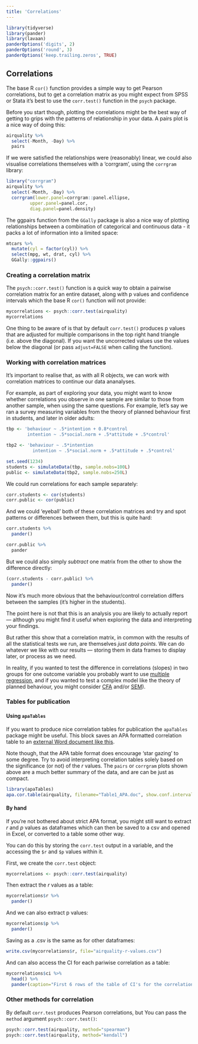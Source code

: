 ```yaml
---
title: 'Correlations'
---
```


```r
library(tidyverse)
library(pander)
library(lavaan)
panderOptions('digits', 2)
panderOptions('round', 3)
panderOptions('keep.trailing.zeros', TRUE)

```


## Correlations {- #correlations}

The base R `cor()` function provides a simple way to get Pearson correlations, but to get a correlation matrix as you might expect from SPSS or Stata it's best to use the ``corr.test()`` function in the `psych` package.

Before you start though, plotting the correlations might be the best way of getting to grips with the patterns of relationship in your data.  A pairs plot is a nice way of doing this:


```r
airquality %>% 
  select(-Month, -Day) %>% 
  pairs
```


If we were satisfied the relationships were (reasonably) linear, we could also visualise correlations themselves with a 'corrgram', using the `corrgram` library:


```r
library("corrgram")
airquality %>% 
  select(-Month, -Day) %>% 
  corrgram(lower.panel=corrgram::panel.ellipse,
         upper.panel=panel.cor,
         diag.panel=panel.density)

```


The ggpairs function from the `GGally` package is also a nice way of plotting relationships between a combination of categorical and continuous data - it packs a lot of information into a limited space:


```r
mtcars %>% 
  mutate(cyl = factor(cyl)) %>% 
  select(mpg, wt, drat, cyl) %>% 
  GGally::ggpairs()

```



### Creating a correlation matrix {- #correlation-matrix}


The `psych::corr.test()` function is a quick way to obtain a pairwise correlation matrix for an entire dataset, along with p values and confidence intervals which the base R `cor()` function will not provide:


```r
mycorrelations <- psych::corr.test(airquality)
mycorrelations
```


One thing to be aware of is that by default `corr.test()` produces p values that are adjusted for multiple comparisons in the top right hand triangle (i.e. above the diagonal). If you want the uncorrected values use the values below the diagonal (or pass `adjust=FALSE` when calling the function). 



### Working with correlation matrices {-}

It's important to realise that, as with all R objects, we can work with correlation matrices to continue our data ananalyses.

For example, as part of exploring your data, you might want to know whether correlations you observe in one sample are similar to those from another sample, when using the same questions. For example, let's say we ran a survey measuring variables from the theory of planned behaviour first in students, and later in older adults:

```r
tbp <- 'behaviour ~ .5*intention + 0.8*control
        intention ~ .5*social.norm + .5*attitude + .5*control'

tbp2 <- 'behaviour ~ .5*intention
          intention ~ .5*social.norm + .5*attitude + .5*control'

set.seed(1234)
students <- simulateData(tbp, sample.nobs=100L)
public <- simulateData(tbp2, sample.nobs=250L)
```

We could run correlations for each sample separately:

```r
corr.students <- cor(students)
corr.public <- cor(public)
```


And we could 'eyeball' both of these correlation matrices and try and spot patterns or differences between them, but this is quite hard:

```r
corr.students %>% 
  pander()
```

```r
corr.public %>% 
  pander
```


But we could also simply *subtract* one matrix from the other to show the difference directly:

```r
(corr.students - corr.public) %>% 
  pander()
```

Now it's much more obvious that the behaviour/control correlation differs between the samples (it's higher in the students).

The point here is not that this is an analysis you are likely to actually report --- although you might find it useful when exploring the data and interpreting your findings. 

But rather this show that a correlation matrix, in common with the results of all the statistical tests we run, are themselves *just data points*. We can do whatever we like with our results — storing them in data frames to display later, or process as we need.

In reality, if you wanted to test the difference in correlations (slopes) in two groups for one outcome variable you probably want to use [multiple regression](#regression), and if you wanted to test a complex model like the theory of planned behaviour, you might consider [CFA](#cfa) and/or [SEM](#sem)).





### Tables for publication {- #correlation-tables-for-publication}


#### Using `apaTables` {-}

If you want to produce nice correlation tables for publication the `apaTables` package might be useful. This block saves an APA formatted correlation table to an [external Word document like this](Table1_APA.doc).

Note though, that the APA table format does encourage 'star gazing' to some degree. Try to avoid interpreting correlation tables solely based on the significance (or not) of the *r* values. The `pairs` or `corrgram` plots shown above are a much better summary of the data, and are can be just as compact.


```r
library(apaTables)
apa.cor.table(airquality, filename="Table1_APA.doc", show.conf.interval=F)
```


#### By hand {-}

If you're not bothered about strict APA format, you might still want to extract *r* and *p* values as dataframes which can then be saved to a csv and opened in Excel, or converted to a table  some other way. 

You can do this by storing the `corr.test` output in a variable, and the accessing the `$r` and `$p` values within it. 

First, we create the `corr.test` object:


```r
mycorrelations <- psych::corr.test(airquality)
```

Then extract the *r* values as a table:

```r
mycorrelations$r %>% 
  pander()
```



And we can also extract p values:

```r
mycorrelations$p %>% 
  pander()
```


Saving as a .csv is the same as for other dataframes:

```r
write.csv(mycorrelations$r, file="airquality-r-values.csv")
```



And can also access the CI for each pariwise correlation as a table:

```r
mycorrelations$ci %>% 
  head() %>% 
  pander(caption="First 6 rows of the table of CI's for the correlation matrix.")
```



### Other methods for correlation {- #correlation-methods}

By default `corr.test` produces Pearson correlations, but You can pass the `method` argument `psych::corr.test()`:

```r
psych::corr.test(airquality, method="spearman")
psych::corr.test(airquality, method="kendall")
```




